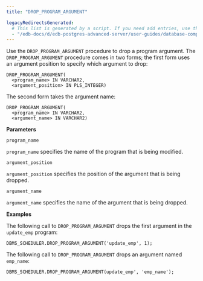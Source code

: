 ```yaml
---
title: "DROP_PROGRAM_ARGUMENT"

legacyRedirectsGenerated:
  # This list is generated by a script. If you need add entries, use the `legacyRedirects` key.
  - "/edb-docs/d/edb-postgres-advanced-server/user-guides/database-compatibility-for-oracle-developers-built-in-package-guide/11/Database_Compatibility_for_Oracle_Developers_Built-in_Package_Guide.1.41.html"
---
```


Use the `DROP_PROGRAM_ARGUMENT` procedure to drop a program argument. The `DROP_PROGRAM_ARGUMENT` procedure comes in two forms; the first form uses an argument position to specify which argument to drop:

```text
DROP_PROGRAM_ARGUMENT(
  <program_name> IN VARCHAR2,
  <argument_position> IN PLS_INTEGER)
```

The second form takes the argument name:

```text
DROP_PROGRAM_ARGUMENT(
  <program_name> IN VARCHAR2,
  <argument_name> IN VARCHAR2)
```

**Parameters**

`program_name`

 `program_name` specifies the name of the program that is being modified.

`argument_position`

 `argument_position` specifies the position of the argument that is being dropped.

`argument_name`

 `argument_name` specifies the name of the argument that is being dropped.

**Examples**

The following call to `DROP_PROGRAM_ARGUMENT` drops the first argument in the `update_emp` program:

```text
DBMS_SCHEDULER.DROP_PROGRAM_ARGUMENT('update_emp', 1);
```

The following call to `DROP_PROGRAM_ARGUMENT` drops an argument named `emp_name`:

```text
DBMS_SCHEDULER.DROP_PROGRAM_ARGUMENT(update_emp', 'emp_name');
```
